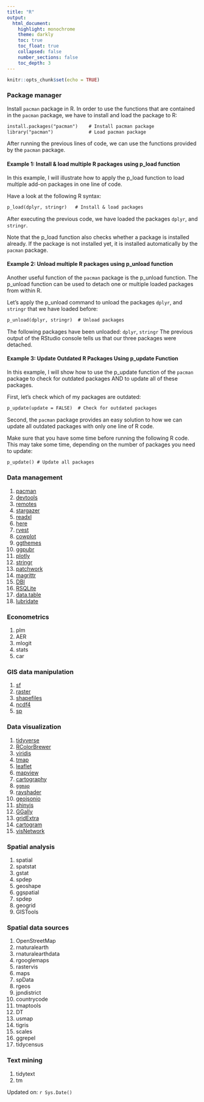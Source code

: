 ```yaml
---
title: "R"
output:
  html_document:
    highlight: monochrome
    theme: darkly
    toc: true
    toc_float: true
    collapsed: false
    number_sections: false
    toc_depth: 3
---
```


```r
knitr::opts_chunk$set(echo = TRUE)
```

### Package manager

Install `pacman` package in R. In order to use the functions that are contained in the `pacman` package, we have to install and load the package to R:

```txt
install.packages("pacman")    # Install pacman package
library("pacman")             # Load pacman package
```

After running the previous lines of code, we can use the functions provided by the `pacman` package.

#### Example 1: Install & load multiple R packages using p_load function

In this example, I will illustrate how to apply the p_load function to load multiple add-on packages in one line of code.

Have a look at the following R syntax:

```txt
p_load(dplyr, stringr)   # Install & load packages
```

After executing the previous code, we have loaded the packages `dplyr`, and `stringr`.

Note that the p_load function also checks whether a package is installed already. If the package is not installed yet, it is installed automatically by the `pacman` package.

#### Example 2: Unload multiple R packages using p_unload function

Another useful function of the `pacman` package is the p_unload function. The p_unload function can be used to detach one or multiple loaded packages from within R.

Let’s apply the p_unload command to unload the packages `dplyr`, and `stringr` that we have loaded before:

```txt
p_unload(dplyr, stringr)  # Unload packages
```

The following packages have been unloaded: `dplyr`, `stringr`
The previous output of the RStudio console tells us that our three packages were detached.

#### Example 3: Update Outdated R Packages Using p_update Function

In this example, I will show how to use the p_update function of the `pacman` package to check for outdated packages AND to update all of these packages.

First, let’s check which of my packages are outdated:

```txt
p_update(update = FALSE)  # Check for outdated packages
```

Second, the `pacman` package provides an easy solution to how we can update all outdated packages with only one line of R code.

Make sure that you have some time before running the following R code. This may take some time, depending on the number of packages you need to update:

```txt
p_update() # Update all packages
```

### Data management

1.  [pacman](https://cran.r-project.org/web/packages/pacman/index.html)
2.  [devtools](https://cran.r-project.org/web/packages/devtools/readme/README.html)
3.  [remotes](https://cran.r-project.org/web/packages/remotes/index.html)
4.  [stargazer](https://cran.r-project.org/web/packages/stargazer/index.html) 
5.  [readxl](https://cran.r-project.org/web/packages/readxl/index.html)
6.  [here](https://cran.r-project.org/web/packages/here/vignettes/here.html)
7.  [rvest](https://cran.r-project.org/web/packages/rvest/index.html)
8.  [cowplot](https://cran.r-project.org/web/packages/cowplot/index.html) 
9.  [ggthemes](https://cran.r-project.org/web/packages/ggthemes/index.html)
10. [ggpubr](https://cran.r-project.org/web/packages/ggpubr/index.html) 
11. [plotly](https://plotly.com/r/)
12. [stringr](https://cran.r-project.org/web/packages/stringr/index.html) 
13. [patchwork](https://cran.r-project.org/web/packages/patchwork/index.html) 
14. [magrittr](https://cran.r-project.org/web/packages/magrittr/index.html)
15. [DBI](https://cran.r-project.org/web/packages/DBI/index.html) 
16. [RSQLite](https://cran.r-project.org/web/packages/RSQLite/index.html) 
17. [data.table](https://cran.r-project.org/web/packages/data.table/index.html)
18. [lubridate](https://cran.r-project.org/web/packages/lubridate/index.html) 

### Econometrics

1. plm 
2. AER 
3. mlogit
4. stats
5. car 

### GIS data manipulation

1.  [sf](<https://r-spatial.github.io/sf/>) 
2.  [raster](<https://cran.r-project.org/web/packages/raster/index.html>) 
3.  [shapefiles](<https://cran.r-project.org/web/packages/shapefiles/index.html>) 
4.  [ncdf4](<https://cran.r-project.org/web/packages/ncdf4/index.html>)
5.  [sp](<https://cran.r-project.org/web/packages/sp/index.html>) 

### Data visualization

1.  [tidyverse](https://www.tidyverse.org/) 
2.  [RColorBrewer](https://cran.r-project.org/web/packages/RColorBrewer/index.html)
3.  [viridis](https://cran.r-project.org/web/packages/viridis/index.html) 
4.  [tmap](https://cran.r-project.org/web/packages/tmap/index.html)
5.  [leaflet](https://cran.r-project.org/web/packages/leaflet/index.html)
6.  [mapview](https://r-spatial.github.io/mapview/) 
7.  [cartography](https://cran.r-project.org/web/packages/cartography/vignettes/cartography.html)
8.  [`ggmap`](https://cran.r-project.org/web/packages/ggmap/readme/README.html) 
9.  [rayshader](https://www.rayshader.com/)
10. [geojsonio](https://cran.r-project.org/web/packages/geojsonio/index.html) 
11. [shinyjs](https://cran.r-project.org/web/packages/shinyjs/vignettes/shinyjs.html)
12. [GGally](https://cran.r-project.org/web/packages/GGally/index.html)
13. [gridExtra](https://cran.r-project.org/web/packages/gridExtra/index.html)
14. [cartogram](https://cran.r-project.org/web/packages/cartogram/readme/README.html)
15. [visNetwork](https://cran.r-project.org/web/packages/visNetwork/index.html)

### Spatial analysis

1.  spatial 
2.  spatstat 
3.  gstat 
4.  spdep 
5.  geoshape 
6.  ggspatial 
7.  spdep 
8.  geogrid 
9.  GISTools 

### Spatial data sources

1.  OpenStreetMap
2.  rnaturalearth 
3.  rnaturalearthdata 
4.  rgooglemaps 
5.  rastervis 
6.  maps 
7.  spData 
8.  rgeos 
9.  jpndistrict 
10. countrycode
11. tmaptools
12. DT 
13. usmap 
14. tigris 
15. scales 
16. ggrepel
17. tidycensus

### Text mining

1. tidytext
2. tm

Updated on: `r Sys.Date()`
